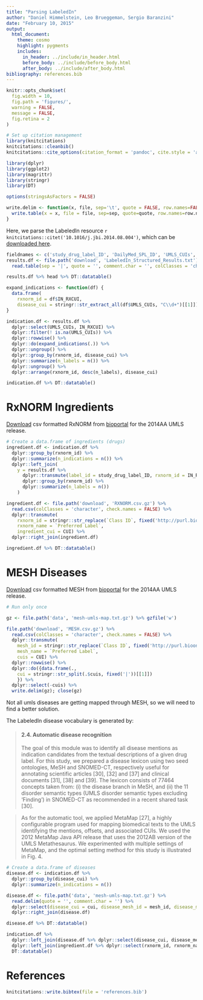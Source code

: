 ```yaml
---
title: "Parsing LabeledIn"
author: "Daniel Himmelstein, Leo Brueggeman, Sergio Baranzini"
date: "February 10, 2015"
output:
  html_document:
    theme: cosmo
    highlight: pygments
    includes:
      in_header: ../include/in_header.html
      before_body: ../include/before_body.html
      after_body: ../include/after_body.html
bibliography: references.bib
---
```


```r
knitr::opts_chunk$set(
  fig.width = 10,
  fig.path = 'figures/',
  warning = FALSE,
  message = FALSE,
  fig.retina = 2
)
```

```r
# Set up citation management
library(knitcitations)
knitcitations::cleanbib()
knitcitations::cite_options(citation_format = 'pandoc', cite.style = 'authoryear', hyperlink = 'to.bib', super = TRUE)
```

```r
library(dplyr)
library(ggplot2)
library(magrittr)
library(stringr)
library(DT)

options(stringsAsFactors = FALSE)

write.delim <- function(x, file, sep='\t', quote = FALSE, row.names=FALSE, na = '', ...) {
  write.table(x = x, file = file, sep=sep, quote=quote, row.names=row.names, na=na, ...)
}
```

Here, we parse the LabeledIn resource `r knitcitations::citet('10.1016/j.jbi.2014.08.004')`, which can be [downloaded here](http://ftp.ncbi.nlm.nih.gov/pub/lu/LabeledIn/).

```r
fieldnames <- c('study_drug_label_ID', 'DailyMed_SPL_ID', 'UMLS_CUIs', 'IN_RXCUI', 'SCDF_RXCUI', 'SCD_RXCUI', 'Other_SCDF_RXCUI', 'Other_SCD_RXCUI')
results.df <- file.path('download', 'LabeledIn_Structured_Results.txt') %>%
  read.table(sep = '|', quote = '', comment.char = '', colClasses = 'character', col.names = fieldnames, na.strings = '')

results.df %>% head %>% DT::datatable()
```

```r
expand_indications <- function(df) {
  data.frame(
    rxnorm_id = df$IN_RXCUI,
    disease_cui = stringr::str_extract_all(df$UMLS_CUIs, "C\\d+")[[1]])
}

indication.df <- results.df %>% 
  dplyr::select(UMLS_CUIs, IN_RXCUI) %>%
  dplyr::filter(! is.na(UMLS_CUIs)) %>% 
  dplyr::rowwise() %>%
  dplyr::do(expand_indications(.)) %>%
  dplyr::ungroup() %>% 
  dplyr::group_by(rxnorm_id, disease_cui) %>%
  dplyr::summarize(n_labels = n()) %>%
  dplyr::ungroup() %>%
  dplyr::arrange(rxnorm_id, desc(n_labels), disease_cui)

indication.df %>% DT::datatable()
```

# RxNORM Ingredients
[Download](http://data.bioontology.org/ontologies/RXNORM/download?download_format=csv) csv formatted RxNORM from [bioportal](http://bioportal.bioontology.org/ontologies/RXNORM) for the 2014AA UMLS release.

```r
# Create a data.frame of ingredients (drugs)
ingredient.df <- indication.df %>%
  dplyr::group_by(rxnorm_id) %>%
  dplyr::summarize(n_indications = n()) %>%
  dplyr::left_join(
    y = results.df %>%
      dplyr::transmute(label_id = study_drug_label_ID, rxnorm_id = IN_RXCUI) %>%
      dplyr::group_by(rxnorm_id) %>%
      dplyr::summarize(n_labels = n())
    )

ingredient.df <- file.path('download', 'RXNORM.csv.gz') %>%
  read.csv(colClasses = 'character', check.names = FALSE) %>% 
  dplyr::transmute(
    rxnorm_id = stringr::str_replace(`Class ID`, fixed('http://purl.bioontology.org/ontology/RXNORM/'), ''),
    rxnorm_name = `Preferred Label`,
    ingredient_cui = CUI) %>%
  dplyr::right_join(ingredient.df)

ingredient.df %>% DT::datatable()
```


# MESH Diseases
[Download](http://data.bioontology.org/ontologies/MESH/download?download_format=csv) csv formatted MESH from [bioportal](http://data.bioontology.org/ontologies/RXNORM) for the 2014AA UMLS release.

```r
# Run only once

gz <- file.path('data', 'mesh-umls-map.txt.gz') %>% gzfile('w')

file.path('download', 'MESH.csv.gz') %>%
  read.csv(colClasses = 'character', check.names = FALSE) %>%
  dplyr::transmute(
    mesh_id = stringr::str_replace(`Class ID`, fixed('http://purl.bioontology.org/ontology/MESH/'), ''),
    mesh_name = `Preferred Label`,
    cuis = CUI) %>% 
  dplyr::rowwise() %>% 
  dplyr::do({data.frame(.,
    cui = stringr::str_split(.$cuis, fixed('|'))[[1]])
    }) %>% 
  dplyr::select(-cuis) %>%
  write.delim(gz); close(gz)

```

Not all umls diseases are getting mapped through MESH, so we will need to find a better solution.

The LabeledIn disease vocabulary is generated by:

> #### 2.4. Automatic disease recognition
The goal of this module was to identify all disease mentions as indication candidates from the textual descriptions of a given drug label. For this study, we prepared a disease lexicon using two seed ontologies, MeSH and SNOMED-CT, respectively useful for annotating scientific articles [30], [32] and [37] and clinical documents [31], [38] and [39]. The lexicon consists of 77464 concepts taken from: (i) the disease branch in MeSH, and (ii) the 11 disorder semantic types (UMLS disorder semantic types excluding 'Finding') in SNOMED-CT as recommended in a recent shared task [30].

> As for the automatic tool, we applied MetaMap [27], a highly configurable program used for mapping biomedical texts to the UMLS identifying the mentions, offsets, and associated CUIs. We used the 2012 MetaMap Java API release that uses the 2012AB version of the UMLS Metathesaurus. We experimented with multiple settings of MetaMap, and the optimal setting method for this study is illustrated in Fig. 4.


```r
# Create a data.frame of diseases
disease.df <- indication.df %>%
  dplyr::group_by(disease_cui) %>%
  dplyr::summarize(n_indications = n())

disease.df <- file.path('data', 'mesh-umls-map.txt.gz') %>%
  read.delim(quote = '', comment.char = '') %>%
  dplyr::select(disease_cui = cui, disease_mesh_id = mesh_id, disease_mesh_name = mesh_name) %>%
  dplyr::right_join(disease.df)

disease.df %>% DT::datatable()
```


```r
indication.df %>%
  dplyr::left_join(disease.df %>% dplyr::select(disease_cui, disease_mesh_name)) %>% 
  dplyr::left_join(ingredient.df %>% dplyr::select(rxnorm_id, rxnorm_name)) %>% 
  DT::datatable()
```

# References
```r
knitcitations::write.bibtex(file = 'references.bib')
```